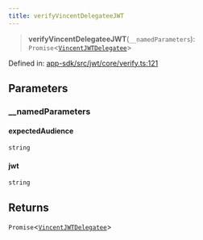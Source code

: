 ```yaml
---
title: verifyVincentDelegateeJWT
---
```


> **verifyVincentDelegateeJWT**(`__namedParameters`): `Promise`\<[`VincentJWTDelegatee`](/api-reference/app-sdk/jwt/interfaces/VincentJWTDelegatee)\>

Defined in: [app-sdk/src/jwt/core/verify.ts:121](https://github.com/LIT-Protocol/Vincent/blob/24971b3553e0b3a0f81730455f8a1892791091ad/packages/libs/app-sdk/src/jwt/core/verify.ts#L121)

## Parameters

### \_\_namedParameters

#### expectedAudience

`string`

#### jwt

`string`

## Returns

`Promise`\<[`VincentJWTDelegatee`](/api-reference/app-sdk/jwt/interfaces/VincentJWTDelegatee)\>
